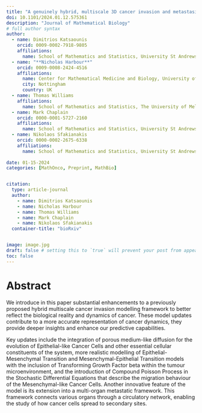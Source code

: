 ---
title: "A genuinely hybrid, multiscale 3D cancer invasion and metastasis modelling framework"
doi: 10.1101/2024.01.12.575361
description: "Journal of Mathematical Biology"
# full author syntax
author:
  - name: Dimitrios Katsaounis
    orcid: 0009-0002-7918-9805
    affiliations: 
      name: School of Mathematics and Statistics, University St Andrews, North Haugh, St Andrews, UK
  - name: "**Nicholas Harbour**"
    orcid: 0009-0008-2424-4516
    affiliations: 
      name: Center for Mathematical Medicine and Biology, University of Nottingham, UK
      city: Nottingham
      country: UK
  - name: Thomas Williams
    affiliations: 
      name: School of Mathematics and Statistics, The University of Melbourne, Australia
  - name: Mark Chaplain
    orcid: 0000-0001-5727-2160
    affiliations: 
      name: School of Mathematics and Statistics, University St Andrews, North Haugh, St Andrews, UK
  - name: Nikolaos Sfakianakis
    orcid: 0000-0002-2675-6338
    affiliations: 
      name: School of Mathematics and Statistics, University St Andrews, North Haugh, St Andrews, UK
     
date: 01-15-2024
categories: [MathOnco, Preprint, MathBio] 


citation:
  type: article-journal
  author: 
    - name: Dimitrios Katsaounis
    - name: Nicholas Harbour
    - name: Thomas Williams
    - name: Mark Chaplain
    - name: Nikolaos Sfakianakis
  container-title: "bioRxiv"


image: image.jpg
draft: false # setting this to `true` will prevent your post from appearing on your listing page until you're ready!
toc: false
---

# Abstract

We introduce in this paper substantial enhancements to a previously proposed hybrid multiscale cancer invasion modelling framework to better reflect the biological reality and dynamics of cancer. These model updates contribute to a more accurate representation of cancer dynamics, they provide deeper insights and enhance our predictive capabilities.

Key updates include the integration of porous medium-like diffusion for the evolution of Epithelial-like Cancer Cells and other essential cellular constituents of the system, more realistic modelling of Epithelial-Mesenchymal Transition and Mesenchymal-Epithelial Transition models with the inclusion of Transforming Growth Factor beta within the tumour microenvironment, and the introduction of Compound Poisson Process in the Stochastic Differential Equations that describe the migration behaviour of the Mesenchymal-like Cancer Cells. Another innovative feature of the model is its extension into a multi-organ metastatic framework. This framework connects various organs through a circulatory network, enabling the study of how cancer cells spread to secondary sites.






